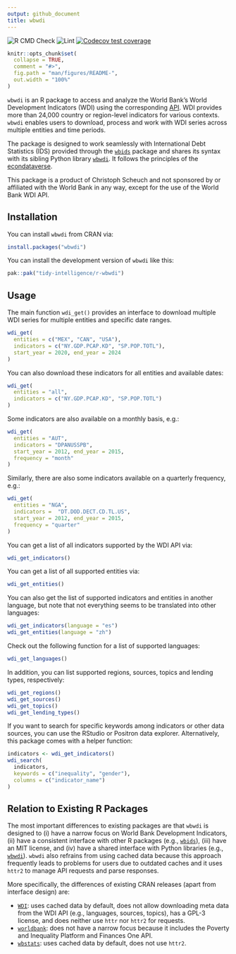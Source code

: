 ```yaml
---
output: github_document
title: wbwdi
---
```


<!-- badges: start -->
![R CMD Check](https://github.com/tidy-intelligence/r-wbwdi/actions/workflows/R-CMD-check.yaml/badge.svg)
![Lint](https://github.com/tidy-intelligence/r-wbwdi/actions/workflows/lint.yaml/badge.svg)
[![Codecov test coverage](https://codecov.io/gh/tidy-intelligence/r-wbwdi/graph/badge.svg)](https://app.codecov.io/gh/tidy-intelligence/r-wbwdi)
<!-- badges: end -->

<!-- README.md is generated from README.Rmd. Please edit that file -->

```r
knitr::opts_chunk$set(
  collapse = TRUE,
  comment = "#>",
  fig.path = "man/figures/README-",
  out.width = "100%"
)
```

`wbwdi` is an R package to access and analyze the World Bank’s World Development Indicators (WDI) using the corresponding [API](https://datahelpdesk.worldbank.org/knowledgebase/articles/889392-about-the-indicators-api-documentation). WDI provides more than 24,000 country or region-level indicators for various contexts. `wbwdi` enables users to download, process and work with WDI series across multiple entities and time periods. 

The package is designed to work seamlessly with International Debt Statistics (IDS) provided through the [`wbids`](https://github.com/Teal-Insights/r-wbids) package and shares its syntax with its sibling Python library [`wbwdi`](https://github.com/tidy-intelligence/py-wbwdi). It follows the principles of the [econdataverse](https://www.econdataverse.org/).

This package is a product of Christoph Scheuch and not sponsored by or affiliated with the World Bank in any way, except for the use of the World Bank WDI API.

## Installation

You can install `wbwdi` from CRAN via:

```r
install.packages("wbwdi")
```

You can install the development version of `wbwdi` like this:

```r
pak::pak("tidy-intelligence/r-wbwdi")
```

## Usage

The main function `wdi_get()` provides an interface to download multiple WDI series for multiple entities and specific date ranges. 

```r
wdi_get(
  entities = c("MEX", "CAN", "USA"), 
  indicators = c("NY.GDP.PCAP.KD", "SP.POP.TOTL"),
  start_year = 2020, end_year = 2024
)
```

You can also download these indicators for all entities and available dates:

```r
wdi_get(
  entities = "all", 
  indicators = c("NY.GDP.PCAP.KD", "SP.POP.TOTL")
)
```

Some indicators are also available on a monthly basis, e.g.:

```r 
wdi_get(
  entities = "AUT", 
  indicators = "DPANUSSPB",         
  start_year = 2012, end_year = 2015, 
  frequency = "month"
)
```

Similarly, there are also some indicators available on a quarterly frequency, e.g.:

```r
wdi_get(
  entities = "NGA", 
  indicators =  "DT.DOD.DECT.CD.TL.US",
  start_year = 2012, end_year = 2015, 
  frequency = "quarter"
)
```

You can get a list of all indicators supported by the WDI API via:

```r
wdi_get_indicators()
```

You can get a list of all supported entities via:

```r
wdi_get_entities()
```

You can also get the list of supported indicators and entities in another language, but note that not everything seems to be translated into other languages:

```r
wdi_get_indicators(language = "es")
wdi_get_entities(language = "zh")
```

Check out the following function for a list of supported languages:

```r
wdi_get_languages()
```

In addition, you can list supported regions, sources, topics and lending types, respectively:

```r
wdi_get_regions()
wdi_get_sources()
wdi_get_topics()
wdi_get_lending_types()
```

If you want to search for specific keywords among indicators or other data sources, you can use the RStudio or Positron data explorer. Alternatively, this package comes with a helper function:

```r
indicators <- wdi_get_indicators()
wdi_search(
  indicators,
  keywords = c("inequality", "gender"),
  columns = c("indicator_name")
)
```

## Relation to Existing R Packages

The most important differences to existing packages are that `wbwdi` is designed to (i) have a narrow focus on World Bank Development Indicators, (ii) have a consistent interface with other R packages (e.g., [`wbids`](https://github.com/Teal-Insights/r-wbids)), (iii) have an MIT license, and (iv) have a shared interface with Python libraries (e.g., [`wbwdi`](https://github.com/tidy-intelligence/py-wbwdi)). `wbwdi` also refrains from using cached data because this approach frequently leads to problems for users due to outdated caches and it uses `httr2` to manage API requests and parse responses. 

More specifically, the differences of existing CRAN releases (apart from interface design) are:

- [`WDI`](https://CRAN.R-project.org/package=WDI): uses cached data by default, does not allow downloading meta data from the WDI API (e.g., languages, sources, topics), has a GPL-3 license, and does neither use `httr` nor `httr2` for requests.
- [`worldbank`](https://CRAN.R-project.org/package=worldbank): does not have a narrow focus because it includes the Poverty and Inequality Platform and Finances One API.
- [`wbstats`](https://CRAN.R-project.org/package=wbstats): uses cached data by default, does not use `httr2`.
